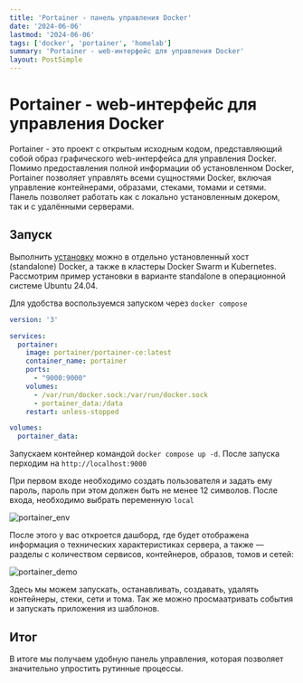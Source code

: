 ```yaml
---
title: 'Portainer - панель управления Docker'
date: '2024-06-06'
lastmod: '2024-06-06'
tags: ['docker', 'portainer', 'homelab']
summary: 'Portainer - web-интерфейс для управления Docker'
layout: PostSimple
---
```


# Portainer - web-интерфейс для управления Docker

Portainer - это проект с открытым исходным кодом, представляющий собой образ графического web-интерфейса для управления Docker. Помимо предоставления полной информации об установленном Docker, Portainer позволяет управлять всеми сущностями Docker, включая управление контейнерами, образами, стеками, томами и сетями.
Панель позволяет работать как с локально установленным докером, так и с удалёнными серверами.

## Запуск

Выполнить [установку](https://docs.portainer.io/start/install/server) можно в отдельно установленный хост (standalone) Docker, а также в кластеры Docker Swarm и Kubernetes. Рассмотрим пример установки в варианте standalone в операционной системе Ubuntu 24.04.

Для удобства воспользуемся запуском через `docker compose`

```yaml:docker-compose.yml
version: '3'

services:
  portainer:
    image: portainer/portainer-ce:latest
    container_name: portainer
    ports:
      - "9000:9000"
    volumes:
      - /var/run/docker.sock:/var/run/docker.sock
      - portainer_data:/data
    restart: unless-stopped

volumes:
  portainer_data:
```
Запускаем контейнер командой `docker compose up -d`. После запуска перходим на `http://localhost:9000`

При первом входе необходимо создать пользователя и задать ему пароль, пароль при этом должен быть не менее 12 символов.
После входа, необходимо выбрать переменную `local`

![portainer_env](/static/images/blog/portainer/portainer_env.png)

После этого у вас откроется дашборд, где будет отображена информация о технических характеристиках сервера, а также — разделы с количеством сервисов, контейнеров, образов, томов и сетей:

![portainer_demo](/static/images/blog/portainer/portainer_demo.gif)

Здесь мы можем запускать, останавливать, создавать, удалять контейнеры, стеки, сети и тома. Так же можно просмаатривать события и запускать приложения из шаблонов.

## Итог

В итоге мы получаем удобную панель управления, которая позволяет значительно упростить рутинные процессы.